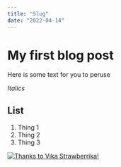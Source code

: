 ---
title: "Slug"
date: "2022-04-14"
---

# My first blog post

Here is some text for you to peruse

*Italics*

## List
1. Thing 1
2. Thing 2
3. Thing 3

[![Thanks to Vika Strawberrika!](https://images.unsplash.com/photo-1625123627242-97ef1000c6d1?ixlib=rb-1.2.1&ixid=MnwxMjA3fDB8MHxwaG90by1wYWdlfHx8fGVufDB8fHx8&auto=format&fit=crop&w=640&q=80 "Thanks to Vika Strawberrika!")](https://unsplash.com/@vika_strawberrika "Thanks to Vika Strawberrika!")
